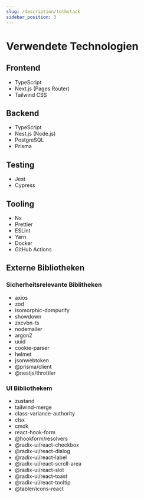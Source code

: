 ```yaml
---
slug: /description/techstack
sidebar_position: 3
---
```


# Verwendete Technologien

## Frontend

- TypeScript
- Next.js (Pages Router)
- Tailwind CSS

## Backend

- TypeScript
- Nest.js (Node.js)
- PostgreSQL
- Prisma

## Testing

- Jest
- Cypress

## Tooling

- Nx
- Prettier
- ESLint
- Yarn
- Docker
- GitHub Actions

## Externe Bibliotheken

### Sicherheitsrelevante Biblitheken

- axios
- zod
- isomorphic-dompurify
- showdown
- zxcvbn-ts
- nodemailer
- argon2
- uuid
- cookie-parser
- helmet
- jsonwebtoken
- @prisma/client
- @nestjs/throttler

### UI Bibliothekem

- zustand
- tailwind-merge
- class-variance-authority
- clsx
- cmdk
- react-hook-form
- @hookform/resolvers
- @radix-ui/react-checkbox
- @radix-ui/react-dialog
- @radix-ui/react-label
- @radix-ui/react-scroll-area
- @radix-ui/react-slot
- @radix-ui/react-toast
- @radix-ui/react-tooltip
- @tabler/icons-react
